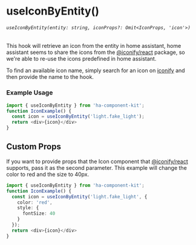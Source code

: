 
<Meta title="HOOKS/useIconByEntity" />

# useIconByEntity()
###### `useIconByEntity(entity: string, iconProps?: Omit<IconProps, 'icon'>)`
This hook will retrieve an icon from the entity in home assistant, home assistant seems to share the icons from the [@iconify/react](https://iconify.design/docs/icon-components/react/) package, so we're able to re-use the icons predefined in home assistant.

To find an available icon name, simply search for an icon on [iconify](https://icon-sets.iconify.design/) and then provide the name to the hook.

### Example Usage

```ts
import { useIconByEntity } from 'ha-component-kit';
function IconExample() {
  const icon = useIconByEntity('light.fake_light');
  return <div>{icon}</div>
}
```

## Custom Props

If you want to provide props that the Icon component that [@iconify/react](https://iconify.design/docs/icon-components/react/) supports, pass it as the second parameter.
This example will change the color to red and the size to 40px.
```ts
import { useIconByEntity } from 'ha-component-kit';
function IconExample() {
  const icon = useIconByEntity('light.fake_light', {
    color: 'red',
    style: {
      fontSize: 40
    }
  });
  return <div>{icon}</div>
}
```

